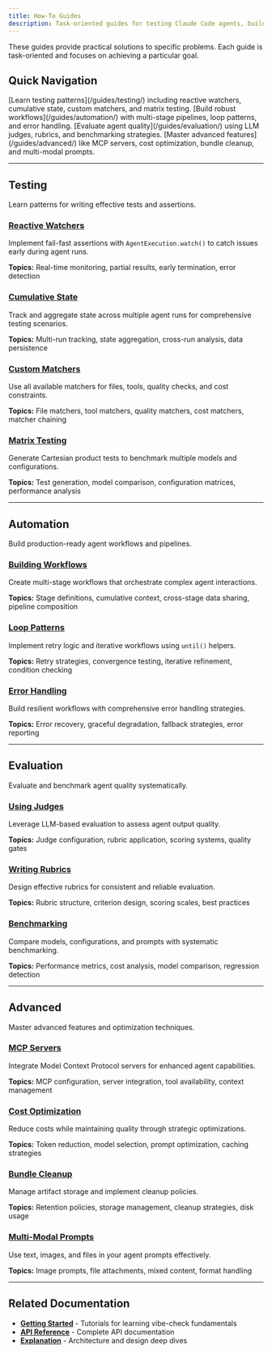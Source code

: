 ```yaml
---
title: How-To Guides
description: Task-oriented guides for testing Claude Code agents, building automation workflows, and evaluating model performance. Practical solutions for real-world vibe-check use cases.
---
```



These guides provide practical solutions to specific problems. Each guide is task-oriented and focuses on achieving a particular goal.

## Quick Navigation

<CardGrid>
  <Card title="Testing Guides" icon="approve-check">
    [Learn testing patterns](/guides/testing/) including reactive watchers, cumulative state, custom matchers, and matrix testing.
  </Card>

  <Card title="Automation Guides" icon="setting">
    [Build robust workflows](/guides/automation/) with multi-stage pipelines, loop patterns, and error handling.
  </Card>

  <Card title="Evaluation Guides" icon="star">
    [Evaluate agent quality](/guides/evaluation/) using LLM judges, rubrics, and benchmarking strategies.
  </Card>

  <Card title="Advanced Guides" icon="rocket">
    [Master advanced features](/guides/advanced/) like MCP servers, cost optimization, bundle cleanup, and multi-modal prompts.
  </Card>
</CardGrid>

---

## Testing

Learn patterns for writing effective tests and assertions.

### [Reactive Watchers](/guides/testing/reactive-watchers/)
Implement fail-fast assertions with `AgentExecution.watch()` to catch issues early during agent runs.

**Topics:** Real-time monitoring, partial results, early termination, error detection

### [Cumulative State](/guides/testing/cumulative-state/)
Track and aggregate state across multiple agent runs for comprehensive testing scenarios.

**Topics:** Multi-run tracking, state aggregation, cross-run analysis, data persistence

### [Custom Matchers](/guides/testing/custom-matchers/)
Use all available matchers for files, tools, quality checks, and cost constraints.

**Topics:** File matchers, tool matchers, quality matchers, cost matchers, matcher chaining

### [Matrix Testing](/guides/testing/matrix-testing/)
Generate Cartesian product tests to benchmark multiple models and configurations.

**Topics:** Test generation, model comparison, configuration matrices, performance analysis

---

## Automation

Build production-ready agent workflows and pipelines.

### [Building Workflows](/guides/automation/building-workflows/)
Create multi-stage workflows that orchestrate complex agent interactions.

**Topics:** Stage definitions, cumulative context, cross-stage data sharing, pipeline composition

### [Loop Patterns](/guides/automation/loop-patterns/)
Implement retry logic and iterative workflows using `until()` helpers.

**Topics:** Retry strategies, convergence testing, iterative refinement, condition checking

### [Error Handling](/guides/automation/error-handling/)
Build resilient workflows with comprehensive error handling strategies.

**Topics:** Error recovery, graceful degradation, fallback strategies, error reporting

---

## Evaluation

Evaluate and benchmark agent quality systematically.

### [Using Judges](/guides/evaluation/using-judge/)
Leverage LLM-based evaluation to assess agent output quality.

**Topics:** Judge configuration, rubric application, scoring systems, quality gates

### [Writing Rubrics](/guides/evaluation/rubrics/)
Design effective rubrics for consistent and reliable evaluation.

**Topics:** Rubric structure, criterion design, scoring scales, best practices

### [Benchmarking](/guides/evaluation/benchmarking/)
Compare models, configurations, and prompts with systematic benchmarking.

**Topics:** Performance metrics, cost analysis, model comparison, regression detection

---

## Advanced

Master advanced features and optimization techniques.

### [MCP Servers](/guides/advanced/mcp-servers/)
Integrate Model Context Protocol servers for enhanced agent capabilities.

**Topics:** MCP configuration, server integration, tool availability, context management

### [Cost Optimization](/guides/advanced/cost-optimization/)
Reduce costs while maintaining quality through strategic optimizations.

**Topics:** Token reduction, model selection, prompt optimization, caching strategies

### [Bundle Cleanup](/guides/advanced/bundle-cleanup/)
Manage artifact storage and implement cleanup policies.

**Topics:** Retention policies, storage management, cleanup strategies, disk usage

### [Multi-Modal Prompts](/guides/advanced/multi-modal-prompts/)
Use text, images, and files in your agent prompts effectively.

**Topics:** Image prompts, file attachments, mixed content, format handling

---

## Related Documentation

- **[Getting Started](/getting-started/)** - Tutorials for learning vibe-check fundamentals
- **[API Reference](/api/)** - Complete API documentation
- **[Explanation](/explanation/)** - Architecture and design deep dives
